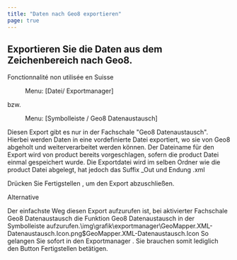 ```yaml
---
title: "Daten nach Geo8 exportieren"
page: true
---
```

## Exportieren Sie die Daten aus dem Zeichenbereich nach Geo8.
<Success>
 <Bold> Fonctionnalit&#233; non utilis&#233;e en Suisse </Bold> 
</Success>

<GeoMapper> <Menu> Menu: [Datei/ Exportmanager] </Menu>  bzw.  <Menu> Menu: [Symbolleiste / Geo8 Datenaustausch] </Menu> 

<Warning>
Diesen Export gibt es nur in der Fachschale &quot;Geo8 Datenaustausch&quot;.
Hierbei werden Daten in eine vordefinierte Datei exportiert, wo sie von Geo8  <Italic> abgeholt </Italic>  und weiterverarbeitet werden k&#246;nnen.
</Warning>


<Success>
Der Dateiname f&#252;r den Export wird von  <Placeholder>product</Placeholder> bereits vorgeschlagen, sofern die  <Placeholder>product</Placeholder> Datei einmal gespeichert wurde.  Die Exportdatei wird im selben Ordner wie die  <Placeholder>product</Placeholder> Datei abgelegt, hat jedoch das Suffix  <Italic> _Out </Italic>  und Endung  <Italic> .xml </Italic> 
</Success>


Dr&#252;cken Sie  <Border>Fertigstellen</Border> , um den Export abzuschlie&#223;en. 

Alternative

Der einfachste Weg diesen Export aufzurufen ist, bei aktivierter Fachschale  <Italic> Geo8 Datenaustausch </Italic>  die Funktion  <Italic> Geo8 Datenaustausch </Italic>  in der Symbolleiste aufzurufen.<Image>\img\grafik\exportmanager\GeoMapper.XML-Datenaustausch.Icon.png$GeoMapper.XML-Datenaustausch.Icon</Image>
So gelangen Sie  sofort in den  <Italic> Exportmanager </Italic> . Sie brauchen somit lediglich den Button  <Border>Fertigstellen</Border>  bet&#228;tigen.
</GeoMapper>